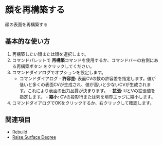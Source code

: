 
# 顔を再構築する

<Reference shortcut="" command="Rebuild" button="Right of Command Bar" buttonIcon="button-rebuild"/>

顔の表面を再構築する

## 基本的な使い方

1. 再構築したい顔または顔を選択します。
2. コマンドパレットで **再構築**コマンドを使用するか、コマンドバーの右側にある再構築ボタン <ButtonIcon type="button-rebuild"/> をクリックしてください。
3. コマンドダイアログでオプションを設定します。
    - <Kst>コマンドダイアログ</Kst>
          - **許容差:** 表面CVの数の許容差を指定します。値が低いと多くの表面CVが生成され、値が高いと少ないCVが生成されます。これにより表面の出力品質が決まります。
          - **拡張:** UとVの拡張値を指定します。
          - **縮小:** CVの投影行または列を境界エッジに縮小します。
5. コマンドダイアログでOKをクリックするか、右クリックして確認します。

<VideoPlayer fileName="rebuild-face"/>

## 関連項目
- [Rebuild](rebuild)
- [Raise Surface Degree](raise-surface-degree)